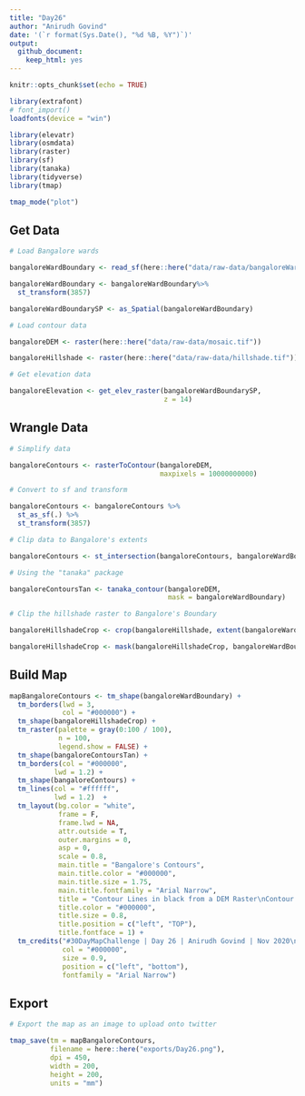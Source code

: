 ```yaml
---
title: "Day26"
author: "Anirudh Govind"
date: '(`r format(Sys.Date(), "%d %B, %Y")`)'
output:
  github_document:
    keep_html: yes
---
```


```r
knitr::opts_chunk$set(echo = TRUE)

library(extrafont)
# font_import()
loadfonts(device = "win")

library(elevatr)
library(osmdata)
library(raster)
library(sf)
library(tanaka)
library(tidyverse)
library(tmap)

tmap_mode("plot")
```

## Get Data

```r
# Load Bangalore wards

bangaloreWardBoundary <- read_sf(here::here("data/raw-data/bangaloreWardBoundary.shp"))

bangaloreWardBoundary <- bangaloreWardBoundary%>% 
  st_transform(3857)

bangaloreWardBoundarySP <- as_Spatial(bangaloreWardBoundary)
```

```r
# Load contour data

bangaloreDEM <- raster(here::here("data/raw-data/mosaic.tif"))

bangaloreHillshade <- raster(here::here("data/raw-data/hillshade.tif"))
```

```r
# Get elevation data

bangaloreElevation <- get_elev_raster(bangaloreWardBoundarySP,
                                      z = 14)
```

## Wrangle Data

```r
# Simplify data

bangaloreContours <- rasterToContour(bangaloreDEM,
                                     maxpixels = 10000000000)

# Convert to sf and transform

bangaloreContours <- bangaloreContours %>% 
  st_as_sf(.) %>% 
  st_transform(3857)

# Clip data to Bangalore's extents

bangaloreContours <- st_intersection(bangaloreContours, bangaloreWardBoundary)
```

```r
# Using the "tanaka" package

bangaloreContoursTan <- tanaka_contour(bangaloreDEM,
                                       mask = bangaloreWardBoundary)

```

```r
# Clip the hillshade raster to Bangalore's Boundary

bangaloreHillshadeCrop <- crop(bangaloreHillshade, extent(bangaloreWardBoundary))

bangaloreHillshadeCrop <- mask(bangaloreHillshadeCrop, bangaloreWardBoundary)

```

## Build Map

```r
mapBangaloreContours <- tm_shape(bangaloreWardBoundary) +
  tm_borders(lwd = 3,
             col = "#000000") + 
  tm_shape(bangaloreHillshadeCrop) +
  tm_raster(palette = gray(0:100 / 100), 
            n = 100, 
            legend.show = FALSE) + 
  tm_shape(bangaloreContoursTan) +
  tm_borders(col = "#000000",
           lwd = 1.2) +
  tm_shape(bangaloreContours) +
  tm_lines(col = "#ffffff",
           lwd = 1.2)  + 
  tm_layout(bg.color = "white",
            frame = F,
            frame.lwd = NA,
            attr.outside = T,
            outer.margins = 0,
            asp = 0,
            scale = 0.8,
            main.title = "Bangalore's Contours",
            main.title.color = "#000000",
            main.title.size = 1.75,
            main.title.fontfamily = "Arial Narrow",
            title = "Contour Lines in black from a DEM Raster\nContour lines in white from a Hillshade Raster",
            title.color = "#000000",
            title.size = 0.8,
            title.position = c("left", "TOP"),
            title.fontface = 1) + 
  tm_credits("#30DayMapChallenge | Day 26 | Anirudh Govind | Nov 2020\nDEM and Hillshade Data via terradactile, accessible at https://terradactile.sparkgeo.com/",
             col = "#000000",
             size = 0.9,
             position = c("left", "bottom"),
             fontfamily = "Arial Narrow")

```

## Export

```r
# Export the map as an image to upload onto twitter

tmap_save(tm = mapBangaloreContours,
          filename = here::here("exports/Day26.png"),
          dpi = 450,
          width = 200,
          height = 200,
          units = "mm")
```
